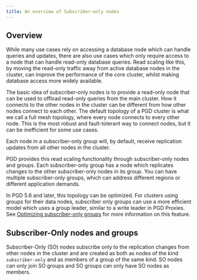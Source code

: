 ```yaml
---
title: An overview of Subscriber-only nodes
---
```


## Overview

While many use cases rely on accessing a database node which can handle queries and updates, there are also use cases which only require access to a node that can handle read-only database queries.
Read scaling like this, by moving the read-only traffic away from active database nodes in the cluster, can improve the performance of the core cluster, whilst making database access more widely available.

The basic idea of subscriber-only nodes is to provide a read-only node that can be used to offload read-only queries from the main cluster. 
How it connects to the other nodes in the cluster can be different from how other nodes connect to each other.
The default topology of a PGD cluster is what we call a full mesh topology, where every node connects to every other node.
This is the most robust and fault-tolerant way to connect nodes, but it can be inefficient for some use cases.

Each node in a subscriber-only group will, by default, receive replication updates from all other nodes in the cluster.

PGD provides this read scaling functionality through subscriber-only nodes and groups.
Each subscriber-only group has a node which replicates changes to the other subscriber-only nodes in its group.
You can have multiple subscriber-only groups, which can address different regions or different application demands.

In PGD 5.6 and later, this topology can be optimized. For clusters using groups for their data nodes, subscriber only groups can use a more efficient model which uses a group leader, similar to a write leader in PGD Proxies. See [Optimizing subscriber-only groups](optimizing-so) for more information on this feature.

## Subscriber-Only nodes and groups

Subscriber-Only (SO) nodes subscribe only to the replication changes from other nodes in the cluster and are created as both as nodes of the kind `subscriber-only` and as members of a group of the same kind. SO nodes can only join SO groups and SO groups can only have SO nodes as members. 

